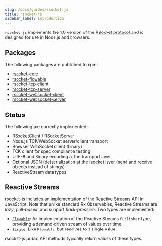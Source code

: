 ```yaml
---
slug: /docs/guides/rsocket-js
title: rsocket-js
sidebar_label: Introduction
---
```


`rsocket-js` implements the 1.0 version of the [RSocket protocol](./protocol)
and is designed for use in Node.js and browsers.

## Packages

The following packages are published to npm:

- [rsocket-core](https://www.npmjs.com/package/rsocket-core)
- [rsocket-flowable](https://www.npmjs.com/package/rsocket-flowable)
- [rsocket-tcp-client](https://www.npmjs.com/package/rsocket-tcp-client)
- [rsocket-tcp-server](https://www.npmjs.com/package/rsocket-tcp-server)
- [rsocket-websocket-client](https://www.npmjs.com/package/rsocket-websocket-client)
- [rsocket-websocket-server](https://www.npmjs.com/package/rsocket-websocket-server)

## Status

The following are currently implemented:

- RSocketClient / RSocketServer
- Node.js TCP/WebSocket server/client transport
- Browser WebSocket client (binary)
- TCK client for spec compliance testing
- UTF-8 and Binary encoding at the transport layer
- Optional JSON (de)serialization at the rsocket layer (send and receive objects instead of strings)
- ReactiveStream data types

## Reactive Streams

rsocket-js includes an implementation of the [Reactive Streams](http://www.reactive-streams.org/)
API in JavaScript. Note that unlike standard Rx Observables, Reactive Streams are
_lazy_, _pull-based_, and support _back-pressure_. Two types are implemented:

- [`Flowable`](./rsocket-js/rsocket-flowable/flowable): An implementation of the Reactive Streams `Publisher` type,
  providing a demand-driven stream of values over time.
- [`Single`](./rsocket-js/rsocket-flowable/single): Like `Flowable`, but resolves to a single value.

rsocket-js public API methods typically return values of these types.
